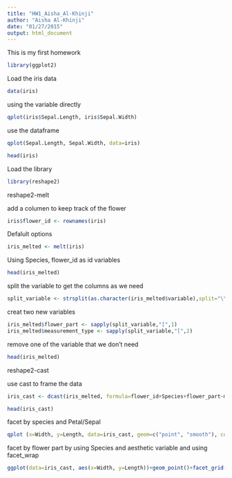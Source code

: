 ```yaml
---
title: "HW1_Aisha_Al-Khinji"
author: "Aisha Al-Khinji"
date: "01/27/2015"
output: html_document
---
```


This is my first homework 

```r
library(ggplot2)
```

Load the iris data

```r
data(iris)
```

using the variable directly

```r
qplot(iris$Sepal.Length, iris$Sepal.Width)
```
  
use the dataframe

```r
qplot(Sepal.Length, Sepal.Width, data=iris)
```

```r
head(iris)
```

Load the library

```r
library(reshape2)
```

reshape2-melt

add a columen to keep track of the flower


```r
iris$flower_id <- rownames(iris)
```

Defalult options

```r
iris_melted <- melt(iris)
```

Using Species, flower_id as id variables

```r
head(iris_melted)
```

split the variable to get the columns as we need

```r
split_variable <- strsplit(as.character(iris_melted$variable),split="\\.")
```

creat two new variables 

```r
iris_melted$flower_part <- sapply(split_variable,"[",1)
iris_melted$measurement_type <- sapply(split_variable,"[",2)
```

remove one of the variable that we don't need

```r
head(iris_melted)
```

reshape2-cast

use cast to frame the data 

```r
iris_cast <- dcast(iris_melted, formula=flower_id+Species+flower_part~measurement_type)
```

```r
head(iris_cast)
```

facet by species and Petal/Sepal

```r
qplot (x=Width, y=Length, data=iris_cast, geom=c("point", "smooth"), color=Species, method="lm", facets=flower_part~Species)
```

facet by flower part by using Species and aesthetic variable and using facet_wrap

```r
ggplot(data=iris_cast, aes(x=Width, y=Length))+geom_point()+facet_grid(Species~flower_part, scale="free")+geom_smooth(method="lm")+theme_bw(base_size=10)
```

